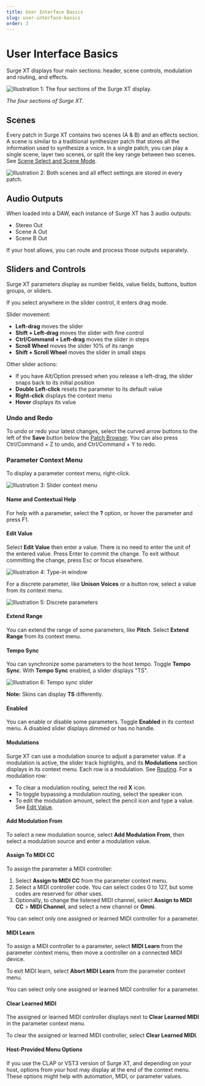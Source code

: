 ```yaml
---
title: User Interface Basics
slug: user-interface-basics
order: 3
---
```


# User Interface Basics

Surge XT displays four main sections: header, scene controls, modulation and routing, and effects.

![Illustration 1: The four sections of the Surge XT display.](/images/manual-xt/Pictures/sections.png)

_The four sections of Surge XT._

## <a name="the-scene-concept"></a>Scenes

Every patch in Surge XT contains two scenes (A & B) and an effects section.
A scene is similar to a traditional synthesizer patch that stores all the information used to synthesize a voice.
In a single patch, you can play a single scene, layer two scenes, or split the key range between two scenes.
See [Scene Select and Scene Mode](#scene-select-and-scene-mode).

![Illustration 2: Both scenes and all effect settings are stored in every patch.](/images/manual-xt/Pictures/illu2.png)

## Audio Outputs

When loaded into a DAW, each instance of Surge XT has 3 audio outputs:

- Stereo Out
- Scene A Out
- Scene B Out

If your host allows, you can route and process those outputs separately.

## Sliders and Controls

Surge XT parameters display as number fields, value fields, buttons, button groups, or sliders.

If you select anywhere in the slider control, it enters drag mode.

Slider movement:

- **Left-drag** moves the slider
- **Shift + Left-drag** moves the slider with fine control
- **Ctrl/Command + Left-drag** moves the slider in steps
- **Scroll Wheel** moves the slider 10% of its range
- **Shift + Scroll Wheel** moves the slider in small steps

Other slider actions:

- If you have Alt/Option pressed when you release a left-drag, the slider snaps back to its initial position
- **Double Left-click** resets the parameter to its default value
- **Right-click** displays the context menu
- **Hover** displays its value


### Undo and Redo

To undo or redo your latest changes, select the curved arrow buttons to the left of the **Save** button
below the [Patch Browser](#patch-browser). You can also press Ctrl/Command + Z to undo,
and Ctrl/Command + Y to redo.

### Parameter Context Menu

To display a parameter context menu, right-click.

![Illustration 3: Slider context menu](/images/manual-xt/Pictures/slider_context_menu.png)

#### Name and Contextual Help

For help with a parameter, select the **?** option, or hover the parameter and press F1.

#### Edit Value

Select **Edit Value** then enter a value. There is no need to enter the unit of the entered value.
Press Enter to commit the change. To exit without committing the change, press Esc or focus elsewhere.

![Illustration 4: Type-in window](/images/manual-xt/Pictures/typein_window.png)

For a discrete parameter, like **Unison Voices** or a button row, select a value from its context menu.

![Illustration 5: Discrete parameters](/images/manual-xt/Pictures/discrete_values.png)

#### Extend Range

You can extend the range of some parameters, like **Pitch**. Select **Extend Range** from its context menu.

#### Tempo Sync

You can synchronize some parameters to the host tempo. Toggle **Tempo Sync**. With **Tempo Sync** enabled,
a slider displays "TS".

![Illustration 6: Tempo sync slider](/images/manual-xt/Pictures/ts_slider.png)

**Note:** Skins can display **TS** differently.

#### Enabled

You can enable or disable some parameters. Toggle **Enabled** in its context menu. A disabled slider
displays dimmed or has no handle.

#### Modulations

Surge XT can use a modulation source to adjust a parameter value. If a modulation is active, the slider
track highlights, and its **Modulations** section displays in its context menu. Each row is a modulation.
See [Routing](#routing). For a modulation row:

- To clear a modulation routing, select the red **X** icon.
- To toggle bypassing a modulation routing, select the speaker icon.
- To edit the modulation amount, select the pencil icon and type a value. See [Edit Value](#edit-value).

#### Add Modulation From

To select a new modulation source, select **Add Modulation From**, then select a modulation source and
enter a modulation value.

#### Assign To MIDI CC

To assign the parameter a MIDI controller:

1. Select **Assign to MIDI CC** from the parameter context menu.
2. Select a MIDI controller code. You can select codes 0 to 127, but some codes are reserved for other uses.
3. Optionally, to change the listened MIDI channel, select **Assign to MIDI CC** > **MIDI Channel**, and
select a new channel or **Omni**.

You can select only one assigned or learned MIDI controller for a parameter.

#### MIDI Learn

To assign a MIDI controller to a parameter, select **MIDI Learn** from the parameter context menu, then
move a controller on a connected MIDI device.

To exit MIDI learn, select **Abort MIDI Learn** from the parameter context menu.

You can select only one assigned or learned MIDI controller for a parameter.

#### Clear Learned MIDI

The assigned or learned MIDI controller displays next to **Clear Learned MIDI** in the parameter context menu.

To clear the assigned or learned MIDI controller, select **Clear Learned MIDI**.

#### Host-Provided Menu Options

If you use the CLAP or VST3 version of Surge XT, and depending on your host, options from your host may display at the end of the context menu. These options might help with automation, MIDI, or parameter values.
